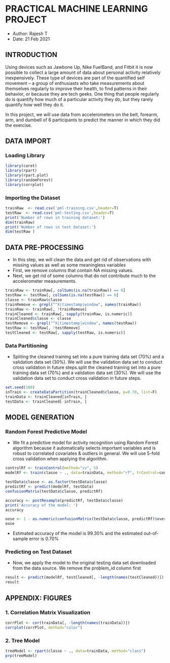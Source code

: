 PRACTICAL MACHINE LEARNING PROJECT
==================================
* Author: Rajesh T
* Date: 21 Feb 2021

## INTRODUCTION
Using devices such as Jawbone Up, Nike FuelBand, and Fitbit it is now possible to collect a large amount of data about personal activity relatively inexpensively. These type of devices are part of the quantified self movement – a group of enthusiasts who take measurements about themselves regularly to improve their health, to find patterns in their behavior, or because they are tech geeks. One thing that people regularly do is quantify how much of a particular activity they do, but they rarely quantify how well they do it.

In this project, we will use data from accelerometers on the belt, forearm, arm, and dumbell of 6 participants to predict the manner in which they did the exercise.

## DATA IMPORT
### Loading Library
```r
library(caret)
library(rpart)
library(rpart.plot)
library(randomForest)
library(corrplot)
```

### Importing the Dataset
```r
trainRaw  <- read.csv('pml-training.csv',header=T)
testRaw  <- read.csv('pml-testing.csv',header=T)
print('Number of rows in training dataset:')
dim(trainRaw)
print('Number of rows in test dataset:')
dim(testRaw )
```

## DATA PRE-PROCESSING
* In this step, we will clean the data and get rid of observations with missing values as well as some meaningless variables
* First, we remove columns that contain NA missing values.
* Next, we get rid of some columns that do not contribute much to the accelerometer measurements.
```r
trainRaw <- trainRaw[, colSums(is.na(trainRaw)) == 0]
testRaw <- testRaw[, colSums(is.na(testRaw)) == 0]
classe <- trainRaw$classe
trainRemove <- grepl("^X|timestamp|window", names(trainRaw))
trainRaw <- trainRaw[, !trainRemove]
trainCleaned <- trainRaw[, sapply(trainRaw, is.numeric)]
trainCleaned$classe <- classe
testRemove <- grepl("^X|timestamp|window", names(testRaw))
testRaw <- testRaw[, !testRemove]
testCleaned <- testRaw[, sapply(testRaw, is.numeric)]
```

### Data Partitioning
* Spliting the cleaned training set into a pure training data set (70%) and a validation data set (30%). We will use the validation data set to conduct cross validation in future steps.split the cleaned training set into a pure training data set (70%) and a validation data set (30%). We will use the validation data set to conduct cross validation in future steps.

```r
set.seed(100) 
inTrain <- createDataPartition(trainCleaned$classe, p=0.70, list=F)
trainData <- trainCleaned[inTrain, ]
testData <- trainCleaned[-inTrain, ]
```

## MODEL GENERATION
### Random Forest Predictive Model
* We fit a predictive model for activity recognition using Random Forest algorithm because it automatically selects important variables and is robust to correlated covariates & outliers in general. We will use 5-fold cross validation when applying the algorithm.

```r
controlRf <- trainControl(method="cv", 5)
modelRf <- train(classe ~ ., data=trainData, method="rf", trControl=controlRf, ntree=250)

testData$classe <- as.factor(testData$classe)
predictRf <- predict(modelRf, testData)
confusionMatrix(testData$classe, predictRf)

accuracy <- postResample(predictRf, testData$classe)
print('Accuracy of the model: ')
accuracy

oose <- 1 - as.numeric(confusionMatrix(testData$classe, predictRf)$overall[1])
oose
```
* Estimated accuracy of the model is 99.30% and the estimated out-of-sample error is 0.70%


### Predicting on Test Dataset
* Now, we apply the model to the original testing data set downloaded from the data source. We remove the problem_id column first
```r
result <- predict(modelRf, testCleaned[, -length(names(testCleaned))])
result
```

## APPENDIX: FIGURES
### 1. Correlation Matrix Visualization
```r
corrPlot <- cor(trainData[, -length(names(trainData))])
corrplot(corrPlot, method="color")
```

### 2. Tree Model
```r
treeModel <- rpart(classe ~ ., data=trainData, method="class")
prp(treeModel)
```
